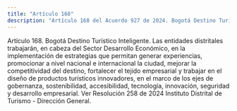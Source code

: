 ```yaml
---
title: "Artículo 168"
description: "Artículo 168 del Acuerdo 927 de 2024. Bogotá Destino Turístico Inteligente."
---
```


Artículo 168. Bogotá Destino Turístico Inteligente. Las entidades distritales trabajarán, en cabeza del Sector Desarrollo Económico, en la implementación de estrategias que permitan generar experiencias, promocionar a nivel nacional e internacional la ciudad, mejorar la competitividad del destino, fortalecer el tejido empresarial y trabajar en el diseño de productos turísticos innovadores, en el marco de los ejes de gobernanza, sostenibilidad, accesibilidad, tecnología, innovación, seguridad y desarrollo empresarial.
Ver Resolución 258 de 2024 Instituto Distrital de Turismo - Dirección General.